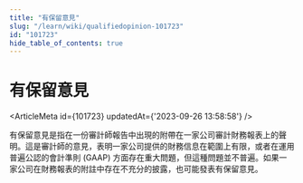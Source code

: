 ```yaml
---
title: "有保留意見"
slug: "/learn/wiki/qualifiedopinion-101723"
id: "101723"
hide_table_of_contents: true
---
```



# 有保留意見

<ArticleMeta id={101723} updatedAt={'2023-09-26 13:58:58'} />
<div className='border-solid border-b border-t-0 my-4 border-[var(--ifm-color-gray-300)]' />

有保留意見是指在一份審計師報告中出現的附帶在一家公司審計財務報表上的聲明。這是審計師的意見，表明一家公司提供的財務信息在範圍上有限，或者在運用普遍公認的會計準則 (GAAP) 方面存在重大問題，但這種問題並不普遍。如果一家公司在財務報表的附註中存在不充分的披露，也可能發表有保留意見。
